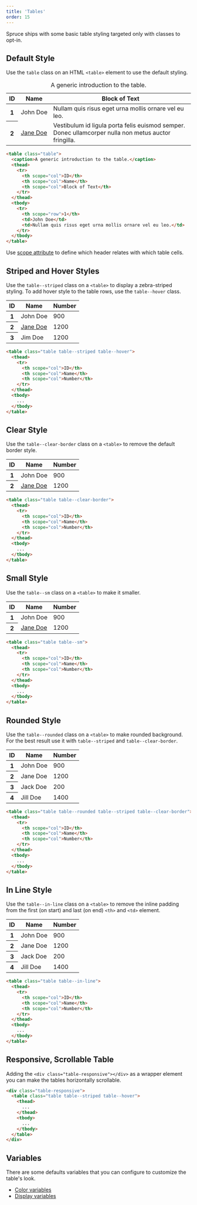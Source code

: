 ```yaml
---
title: 'Tables'
order: 15
---
```


<p class="lead">Spruce ships with some basic table styling targeted only with classes to opt-in.</p>

## Default Style

Use the `table` class on an HTML `<table>` element to use the default styling.

<Preview>
  <table>
    <caption>A generic introduction to the table.</caption>
    <thead>
      <tr>
        <th scope="col">ID</th>
        <th scope="col">Name</th>
        <th scope="col">Block of Text</th>
      </tr>
    </thead>
    <tbody>
      <tr>
        <th scope="row">1</th>
        <td>John&nbsp;Doe</td>
        <td>Nullam quis risus eget urna mollis ornare vel eu leo.</td>
      </tr>
      <tr>
        <th scope="row">2</th>
        <td><a href="#">Jane&nbsp;Doe</a></td>
        <td>Vestibulum id ligula porta felis euismod semper. Donec ullamcorper nulla non metus auctor fringilla.</td>
      </tr>
    </tbody>
  </table>
</Preview>

```html
<table class="table">
  <caption>A generic introduction to the table.</caption>
  <thead>
    <tr>
      <th scope="col">ID</th>
      <th scope="col">Name</th>
      <th scope="col">Block of Text</th>
    </tr>
  </thead>
  <tbody>
    <tr>
      <th scope="row">1</th>
      <td>John Doe</td>
      <td>Nullam quis risus eget urna mollis ornare vel eu leo.</td>
    </tr>
  </tbody>
</table>
```

<Notification type="correct">Use <a href="https://developer.mozilla.org/en-US/docs/Web/HTML/Element/th#attr-scope">scope attribute</a> to define which header relates with which table cells.</Notification>

## Striped and Hover Styles

Use the `table--striped` class on a `<table>` to display a zebra-striped styling. To add hover style to the table rows, use the `table--hover` class.

<Preview>
  <table className="table--striped table--hover">
    <thead>
      <tr>
        <th scope="col">ID</th>
        <th scope="col">Name</th>
        <th scope="col">Number</th>
      </tr>
    </thead>
    <tbody>
      <tr>
        <th scope="row">1</th>
        <td>John&nbsp;Doe</td>
        <td>900</td>
      </tr>
      <tr>
        <th scope="row">2</th>
        <td><a href="#">Jane&nbsp;Doe</a></td>
        <td>1200</td>
      </tr>
      <tr>
        <th scope="row">3</th>
        <td>Jim&nbsp;Doe</td>
        <td>1200</td>
      </tr>
    </tbody>
  </table>
</Preview>

```html
<table class="table table--striped table--hover">
  <thead>
    <tr>
      <th scope="col">ID</th>
      <th scope="col">Name</th>
      <th scope="col">Number</th>
    </tr>
  </thead>
  <tbody>
    ...
  </tbody>
</table>
```

## Clear Style

Use the `table--clear-border` class on a `<table>` to remove the default border style.

<Preview>
  <table className="table--clear-border">
    <thead>
      <tr>
        <th scope="col">ID</th>
        <th scope="col">Name</th>
        <th scope="col">Number</th>
      </tr>
    </thead>
    <tbody>
      <tr>
        <th scope="row">1</th>
        <td>John&nbsp;Doe</td>
        <td>900</td>
      </tr>
      <tr>
        <th scope="row">2</th>
        <td><a href="#">Jane&nbsp;Doe</a></td>
        <td>1200</td>
      </tr>
    </tbody>
  </table>
</Preview>

```html
<table class="table table--clear-border">
  <thead>
    <tr>
      <th scope="col">ID</th>
      <th scope="col">Name</th>
      <th scope="col">Number</th>
    </tr>
  </thead>
  <tbody>
    ...
  </tbody>
</table>
```

## Small Style

Use the `table--sm` class on a `<table>` to make it smaller.

<Preview>
  <table className="table--sm">
    <thead>
      <tr>
        <th scope="col">ID</th>
        <th scope="col">Name</th>
        <th scope="col">Number</th>
      </tr>
    </thead>
    <tbody>
      <tr>
        <th scope="row">1</th>
        <td>John&nbsp;Doe</td>
        <td>900</td>
      </tr>
      <tr>
        <th scope="row">2</th>
        <td><a href="#">Jane&nbsp;Doe</a></td>
        <td>1200</td>
      </tr>
    </tbody>
  </table>
</Preview>

```html
<table class="table table--sm">
  <thead>
    <tr>
      <th scope="col">ID</th>
      <th scope="col">Name</th>
      <th scope="col">Number</th>
    </tr>
  </thead>
  <tbody>
    ...
  </tbody>
</table>
```

## Rounded Style

Use the `table--rounded` class on a `<table>` to make rounded background. For the best result use it with `table--striped` and `table--clear-border`.

<Preview>
  <table className="table--rounded table--striped table--clear-border">
    <thead>
      <tr>
        <th scope="col">ID</th>
        <th scope="col">Name</th>
        <th scope="col">Number</th>
      </tr>
    </thead>
    <tbody>
      <tr>
        <th scope="row">1</th>
        <td>John&nbsp;Doe</td>
        <td>900</td>
      </tr>
      <tr>
        <th scope="row">2</th>
        <td>Jane&nbsp;Doe</td>
        <td>1200</td>
      </tr>
      <tr>
        <th scope="row">3</th>
        <td>Jack&nbsp;Doe</td>
        <td>200</td>
      </tr>
      <tr>
        <th scope="row">4</th>
        <td>Jill&nbsp;Doe</td>
        <td>1400</td>
      </tr>
    </tbody>
  </table>
</Preview>

```html
<table class="table table--rounded table--striped table--clear-border">
  <thead>
    <tr>
      <th scope="col">ID</th>
      <th scope="col">Name</th>
      <th scope="col">Number</th>
    </tr>
  </thead>
  <tbody>
    ...
  </tbody>
</table>
```

## In Line Style

Use the `table--in-line` class on a `<table>` to remove the inline padding from the first (on start) and last (on end) `<th>` and `<td>` element.

<Preview>
  <table className="table--in-line">
    <thead>
      <tr>
        <th scope="col">ID</th>
        <th scope="col">Name</th>
        <th scope="col">Number</th>
      </tr>
    </thead>
    <tbody>
      <tr>
        <th scope="row">1</th>
        <td>John&nbsp;Doe</td>
        <td>900</td>
      </tr>
      <tr>
        <th scope="row">2</th>
        <td>Jane&nbsp;Doe</td>
        <td>1200</td>
      </tr>
      <tr>
        <th scope="row">3</th>
        <td>Jack&nbsp;Doe</td>
        <td>200</td>
      </tr>
      <tr>
        <th scope="row">4</th>
        <td>Jill&nbsp;Doe</td>
        <td>1400</td>
      </tr>
    </tbody>
  </table>
</Preview>

```html
<table class="table table--in-line">
  <thead>
    <tr>
      <th scope="col">ID</th>
      <th scope="col">Name</th>
      <th scope="col">Number</th>
    </tr>
  </thead>
  <tbody>
    ...
  </tbody>
</table>
```

## Responsive, Scrollable Table

Adding the `<div class="table-responsive"></div>` as a wrapper element you can make the tables horizontally scrollable.

```html
<div class="table-responsive">
  <table class="table table--striped table--hover">
    <thead>
      ...
    </thead>
    <tbody>
      ...
    </tbody>
  </table>
</div>
```

## Variables

There are some defaults variables that you can configure to customize the table's look.

- [Color variables](http://localhost:8000/docs/sass/variables/#colors)
- [Display variables](http://localhost:8000/docs/sass/variables/#tables)

